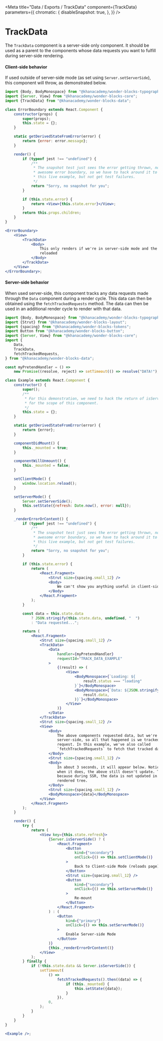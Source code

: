 
<Meta
    title="Data / Exports / TrackData"
    component={TrackData}
    parameters={{
        chromatic: {
            disableSnapshot: true,
        },
    }}
/>

# TrackData

The `TrackData` component is a server-side only component. It should be used as
a parent to the components whose data requests you want to fulfill during
server-side rendering.

#### Client-side behavior

If used outside of server-side mode (as set using `Server.setServerSide`), this
component will throw, as demonstrated below.

```jsx
import {Body, BodyMonospace} from "@khanacademy/wonder-blocks-typography";
import {Server, View} from "@khanacademy/wonder-blocks-core";
import {TrackData} from "@khanacademy/wonder-blocks-data";

class ErrorBoundary extends React.Component {
    constructor(props) {
        super(props);
        this.state = {};
    }

    static getDerivedStateFromError(error) {
        return {error: error.message};
    }

    render() {
        if (typeof jest !== "undefined") {
            /**
             * The snapshot test just sees the error getting thrown, not the
             * awesome error boundary, so we have to hack around it to keep
             * this live example, but not get test failures.
             */
            return "Sorry, no snapshot for you";
        }

        if (this.state.error) {
            return <View>{this.state.error}</View>;
        }
        return this.props.children;
    }
}

<ErrorBoundary>
    <View>
        <TrackData>
            <Body>
                This only renders if we're in server-side mode and the page hot
                reloaded
            </Body>
        </TrackData>
    </View>
</ErrorBoundary>;
```

#### Server-side behavior

When used server-side, this component tracks any data requests made through
the `Data` component during a render cycle. This data can then be obtained
using the `fetchTrackedRequests` method. The data can then be used in an
additional render cycle to render with that data.

```jsx
import {Body, BodyMonospace} from "@khanacademy/wonder-blocks-typography";
import {Strut} from "@khanacademy/wonder-blocks-layout";
import {spacing} from "@khanacademy/wonder-blocks-tokens";
import Button from "@khanacademy/wonder-blocks-button";
import {Server, View} from "@khanacademy/wonder-blocks-core";
import {
    Data,
    TrackData,
    fetchTrackedRequests,
} from "@khanacademy/wonder-blocks-data";

const myPretendHandler = () =>
    new Promise((resolve, reject) => setTimeout(() => resolve("DATA!"), 3000));

class Example extends React.Component {
    constructor() {
        super();
        /**
         * For this demonstration, we need to hack the return of isServerSide solely
         * for the scope of this component.
         */
        this.state = {};
    }

    static getDerivedStateFromError(error) {
        return {error};
    }

    componentDidMount() {
        this._mounted = true;
    }

    componentWillUnmount() {
        this._mounted = false;
    }

    setClientMode() {
        window.location.reload();
    }

    setServerMode() {
        Server.setServerSide();
        this.setState({refresh: Date.now(), error: null});
    }

    _renderErrorOrContent() {
        if (typeof jest !== "undefined") {
            /**
             * The snapshot test just sees the error getting thrown, not the
             * awesome error boundary, so we have to hack around it to keep
             * this live example, but not get test failures.
             */
            return "Sorry, no snapshot for you";
        }

        if (this.state.error) {
            return (
                <React.Fragment>
                    <Strut size={spacing.small_12} />
                    <Body>
                        We can't show you anything useful in client-side mode
                    </Body>
                </React.Fragment>
            );
        }

        const data = this.state.data
            ? JSON.stringify(this.state.data, undefined, "  ")
            : "Data requested...";

        return (
            <React.Fragment>
                <Strut size={spacing.small_12} />
                <TrackData>
                    <Data
                        handler={myPretendHandler}
                        requestId="TRACK_DATA_EXAMPLE"
                    >
                        {(result) => (
                            <View>
                                <BodyMonospace>{`Loading: ${
                                    result.status === "loading"
                                }`}</BodyMonospace>
                                <BodyMonospace>{`Data: ${JSON.stringify(
                                    result.data,
                                )}`}</BodyMonospace>
                            </View>
                        )}
                    </Data>
                </TrackData>
                <Strut size={spacing.small_12} />
                <View>
                    <Body>
                        The above components requested data, but we're
                        server-side, so all that happened is we tracked the
                        request. In this example, we've also called
                        `fetchTrackedRequests` to fetch that tracked data.
                    </Body>
                    <Strut size={spacing.small_12} />
                    <Body>
                        In about 3 seconds, it will appear below. Notice that
                        when it does, the above still doesn't update. That's
                        because during SSR, the data is not updated in the
                        rendered tree.
                    </Body>
                    <Strut size={spacing.small_12} />
                    <BodyMonospace>{data}</BodyMonospace>
                </View>
            </React.Fragment>
        );
    }

    render() {
        try {
            return (
                <View key={this.state.refresh}>
                    {Server.isServerSide() ? (
                        <React.Fragment>
                            <Button
                                kind={"secondary"}
                                onClick={() => this.setClientMode()}
                            >
                                Back to Client-side Mode (reloads page)
                            </Button>
                            <Strut size={spacing.small_12} />
                            <Button
                                kind={"secondary"}
                                onClick={() => this.setServerMode()}
                            >
                                Re-mount
                            </Button>
                        </React.Fragment>
                    ) : (
                        <Button
                            kind={"primary"}
                            onClick={() => this.setServerMode()}
                        >
                            Enable Server-side Mode
                        </Button>
                    )}
                    {this._renderErrorOrContent()}
                </View>
            );
        } finally {
            if (!this.state.data && Server.isServerSide()) {
                setTimeout(
                    () =>
                        fetchTrackedRequests().then((data) => {
                            if (this._mounted) {
                                this.setState({data});
                            }
                        }),
                    0,
                );
            }
        }
    }
}

<Example />;
```
